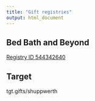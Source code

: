 ```yaml
---
title: "Gift registries"
output: html_document
---
```


## Bed Bath and Beyond

[Registry ID 544342640](https://www.bedbathandbeyond.com/store/giftregistry/view_registry_guest.jsp?eventType=Wedding&inventoryCallEnabled=true&registryId=544342640)

## Target

tgt.gifts/shuppwerth
